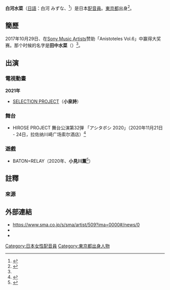 {{藝人
|姓名 = 白河水菜
|類型 = 配音員
|圖片 =
|圖片尺寸 =
|圖片簡介 =
|本名 =
|外文名 = 白河みずな
|外文 = ja
|羅馬拼音 = Mizuna Shirakawa
|暱稱 = 
|國籍 = {{JPN}}
|出生日期 = {{Birth date and age|2002|2|28}}
|出生地點 = {{JPN}}[[東京都|東京都]]
|逝世日期 =
|逝世地點 = 
|職業 = [[聲優|聲優]]
|出道作 = 
|代表作 =
|活躍年代 = 2018年－
|唱片公司 = 
|經紀公司 = [[Sony_Music_Artists|Sony Music Artists]]
|相關團體 = 
|網站 = [https://www.sma.co.jp/s/sma/artist/509?ima=0000#/news/0 {{PAGENAME}}｜Sony Music Artists]
|IMDb =
|獎項 =
|簽名=
}}

'''白河水菜'''（[[日語|日語]]：白河 みずな、{{bd|2002年|2月28日|catIdx=Shirakawa Mizuna}}<ref name=":0">{{Cite web|url=https://www.sma.co.jp/s/sma/artist/509#/news/0|title=白河みずな｜Sony Music Artists|accessdate=2020-08-13|publisher=|website=ソニー・ミュージックアーティスツ|archive-date=2019-03-31|archive-url=https://web.archive.org/web/20190331165452/https://www.sma.co.jp/s/sma/artist/509#/news/0|dead-url=no}}</ref>）是日本[[聲優|配音員]]。[[東京都|東京都]]出身<ref name=":1">{{Cite news|title=人気声優を輩出したオーディション『アニストテレス』第6回グランプリは透明感のある声が印象的な15歳・田中みずなさん|date=2017-11-14|publisher=Deview-デビュー|url=https://deview.co.jp/News?am_article_id=2100641&set_cookie=2|accessdate=2020-11-03|archive-date=2020-11-10|archive-url=https://web.archive.org/web/20201110025810/https://deview.co.jp/News?am_article_id=2100641&set_cookie=2|dead-url=no}}</ref>。

== 簡歷 ==
2017年10月29日、在[[Sony_Music_Artists|Sony Music Artists]]赞助「Anistoteles Vol.6」中赢得大奖赛。那个时候的名字是'''田中水菜'''（{{lang-ja|田中みずな}}）<ref name=":1"/>。

== 出演 ==
=== 電視動畫 ===
'''2021年'''
* [[SELECTION_PROJECT|SELECTION PROJECT]]（'''小泉詩'''）

=== 舞台===
* HIROSE PROJECT 舞台公演第32弾 「アシタボシ 2020」（2020年11月21日 - 24日，拉佐纳川崎广场索尔酒店）<ref>{{Cite web|url=http://www.hirose-project.net/top_2.html|title=Welcome to hirose project!|accessdate=2020-10-17|publisher=|website=ヒロセプロジェクト * Official Web Site|archive-date=2020-12-06|archive-url=https://web.archive.org/web/20201206045135/http://www.hirose-project.net/top_2.html|dead-url=no}}</ref>

=== 遊戲 ===
* BATON=RELAY（2020年、'''小見川薫'''<ref>{{Cite web|url=https://batonrelay.jp/character/kaoru_omikawa.html|title=小見川 薫｜キャラクター|accessdate=2020-08-13|publisher=|website=BATON=RELAY（バトン=リレー）公式サイト|archive-date=2021-01-05|archive-url=https://web.archive.org/web/20210105124430/https://batonrelay.jp/character/kaoru_omikawa.html|dead-url=no}}</ref>）

== 註釋 ==
{{vau}}

=== 來源 ===
<references group=""></references>

== 外部連結 ==
* https://www.sma.co.jp/s/sma/artist/509?ima=0000#/news/0 {{Wayback|url=https://www.sma.co.jp/s/sma/artist/509?ima=0000#/news/0 |date=20201101150047 }}
* {{Twitter|mizuna_Skawa}}
* {{Youtube|channel=UCcHDUk4J75uH5DlHAXcsGxA}}

{{Authority control}}
{{DEFAULTSORT:Shirakawa Mizuna}}
[[Category:日本女性配音員|Category:日本女性配音員]]
[[Category:東京都出身人物|Category:東京都出身人物]]